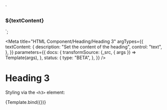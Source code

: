 <!--
@license EUPL-1.2
Copyright (c) 2021 Robbert Broersma
-->

  `<section class="utrecht-html">
  <h3>${textContent}</h3>
</section>`;

<Meta
  title="HTML Component/Heading/Heading 3"
  argTypes={{
    textContent: {
      description: "Set the content of the heading",
      control: "text",
    },
  }}
  parameters={{
    docs: {
      transformSource: (_src, { args }) => Template(args),
    },
    status: {
      type: "BETA",
    },
  }}
/>

# Heading 3

Styling via the `<h3>` element:

<Canvas>
  <Story
    name="Heading 3"
    args={{
      textContent: "The Quick Brown Fox Jumps Over The Lazy Dog",
    }}
  >
    {Template.bind({})}
  </Story>
</Canvas>

<ArgsTable story="Heading 3" />
